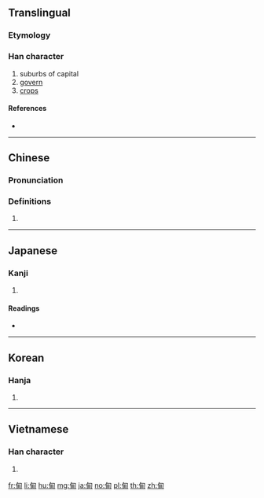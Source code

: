 ==Translingual==

===Etymology===
{{Han etyl}}

===Han character===
{{Han char|rn=102|rad=田|as=02|sn=7|canj=PW|four=27620|ids=⿹勹田}}

# suburbs of capital
# [[govern]]
# [[crops]]

====References====
* {{Han ref|kx=0759.040|dkj=21732|dj=1169.040|hdz=42528.080|uh=7538|ud=30008|bh=A86C|bd=43116}}

----

==Chinese==
{{zh-forms}}

===Pronunciation===
{{zh-pron
|m=diàn,tián
|c=din6,din1,tin4
|h=pfs=
|md=
|mn=
|w=
|mc=y
|oc=y
|cat=
}}

===Definitions===
{{zh-hanzi}}

# {{rfdef|lang=zh}}

----

==Japanese==

===Kanji===
{{ja-kanji|grade=|rs=田02}}

# {{defn|lang=ja|sort=田02}}

====Readings====
* {{ja-readings|kanon=[[てん]] (ten)|goon=[[でん]] (den)|kun=[[かり]] (kari)|nanori=}}

----

==Korean==

===Hanja===
{{ko-hanja|hangeul=[[전]], [[승]]|eumhun=|rv=jeon, seung|mr=chŏn, sŭng|y=cen, sung}}

# {{defn|lang=ko|sort=田02}}

----

==Vietnamese==

===Han character===
{{vi-hantu|[[điện]], [[điền]]|rs=田02}}

# {{defn|lang=vi}}

[[fr:甸]]
[[li:甸]]
[[hu:甸]]
[[mg:甸]]
[[ja:甸]]
[[no:甸]]
[[pl:甸]]
[[th:甸]]
[[zh:甸]]